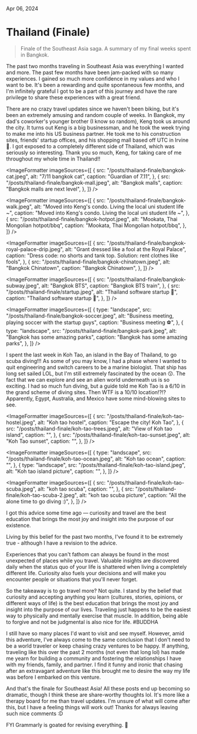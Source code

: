
Apr 06, 2024

# Thailand (Finale)

<BlockQuote>
  Finale of the Southeast Asia saga. A summary of my final weeks spent in
  Bangkok.
</BlockQuote>

<HeroImage
  src="/posts/thailand-finale/bangkok-skyline.jpeg"
  alt="Bangkok skyline"
  caption="Bangkok skyline"
/>

The past two months traveling in Southeast Asia was everything I wanted and more. The past few months have been jam-packed with so many experiences. I gained so much more confidence in my values and who I want to be. It's been a rewarding and quite spontaneous few months, and I'm infinitely grateful I got to be a part of this journey and have the rare privilege to share these experiences with a great friend.

There are no crazy travel updates since we haven't been biking, but it's been an extremely amusing and random couple of weeks. In Bangkok, my dad's coworker's younger brother (I know so random), Keng took us around the city. It turns out Keng is a big businessman, and he took the week trying to make me into his US business partner. He took me to his construction sites, friends' startup offices, and his shopping mall based off UTC in Irvine 🤣. I got exposed to a completely different side of Thailand, which was seriously so interesting. Thank you so much, Keng, for taking care of me throughout my whole time in Thailand!!

<ImageFormatter
  imageSources={[
    {
      src: "/posts/thailand-finale/bangkok-cat.jpeg",
      alt: "7/11 bangkok cat",
      caption: "Guardian of 7.11",
    },
    {
      src: "/posts/thailand-finale/bangkok-mall.jpeg",
      alt: "Bangkok malls",
      caption: "Bangkok malls are next level",
    },
  ]}
/>

<ImageFormatter
  imageSources={[
    {
      src: "/posts/thailand-finale/bangkok-walk.jpeg",
      alt: "Moved into Keng's condo. Living the local uni student life ~",
      caption: "Moved into Keng's condo. Living the local uni student life ~",
    },
    {
      src: "/posts/thailand-finale/bangkok-hotpot.jpeg",
      alt: "Mookata, Thai Mongolian hotpot/bbq",
      caption: "Mookata, Thai Mongolian hotpot/bbq",
    },
  ]}
/>

<ImageFormatter
  imageSources={[
    {
      src: "/posts/thailand-finale/bangkok-royal-palace-drip.jpeg",
      alt: "Grant dressed like a fool at the Royal Palace",
      caption:
        "Dress code: no shorts and tank top. Solution: rent clothes like fools",
    },
    {
      src: "/posts/thailand-finale/bangkok-chinatown.jpeg",
      alt: "Bangkok Chinatown",
      caption: "Bangkok Chinatown",
    },
  ]}
/>

<ImageFormatter
  imageSources={[
    {
      src: "/posts/thailand-finale/bangkok-subway.jpeg",
      alt: "Bangkok BTS",
      caption: "Bangkok BTS train",
    },
    {
      src: "/posts/thailand-finale/startup.jpeg",
      alt: "Thailand software startup 💫",
      caption: "Thailand software startup 💫",
    },
  ]}
/>

<ImageFormatter
  imageSources={[
    {
      type: "landscape",
      src: "/posts/thailand-finale/bangkok-soccer.jpeg",
      alt: "Business meeting, playing soccer with the startup guys",
      caption: "Business meeting ⚽️",
    },
    {
      type: "landscape",
      src: "/posts/thailand-finale/bangkok-park.jpeg",
      alt: "Bangkok has some amazing parks",
      caption: "Bangkok has some amazing parks",
    },
  ]}
/>

I spent the last week in Koh Tao, an island in the Bay of Thailand, to go scuba diving!!! As some of you may know, I had a phase where I wanted to quit engineering and switch careers to be a marine biologist. That ship has long set sailed LOL, but I'm still extremely fascinated by the ocean 😗. The fact that we can explore and see an alien world underneath us is so exciting. I had so much fun diving, but a guide told me Koh Tao is a 6/10 in the grand scheme of diving sites. Then WTF is a 10/10 location!?!? Apparently, Egypt, Australia, and Mexico have some mind-blowing sites to see.

<ImageFormatter
  imageSources={[
    {
      src: "/posts/thailand-finale/koh-tao-hostel.jpeg",
      alt: "Koh tao hostel",
      caption: "Escape the city! Koh Tao",
    },
    {
      src: "/posts/thailand-finale/koh-tao-trees.jpeg",
      alt: "View of Koh tao island",
      caption: "",
    },
    {
      src: "/posts/thailand-finale/koh-tao-sunset.jpeg",
      alt: "Koh Tao sunset",
      caption: "",
    },
  ]}
/>

<ImageFormatter
  imageSources={[
    {
      type: "landscape",
      src: "/posts/thailand-finale/koh-tao-ocean.jpeg",
      alt: "Koh tao ocean",
      caption: "",
    },
    {
      type: "landscape",
      src: "/posts/thailand-finale/koh-tao-island.jpeg",
      alt: "Koh tao island picture",
      caption: "",
    },
  ]}
/>

<ImageFormatter
  imageSources={[
    {
      src: "/posts/thailand-finale/koh-tao-scuba.jpeg",
      alt: "koh tao scuba",
      caption: "",
    },
    {
      src: "/posts/thailand-finale/koh-tao-scuba-2.jpeg",
      alt: "koh tao scuba picture",
      caption: "All the alone time to go diving :)",
    },
  ]}
/>

I got this advice some time ago — curiosity and travel are the best education that brings the most joy and insight into the purpose of our existence.

Living by this belief for the past two months, I've found it to be extremely true - although I have a revision to the advice.

Experiences that you can't fathom can always be found in the most unexpected of places while you travel. Valuable insights are discovered daily when the status quo of your life is shattered when living a completely different life. Curiosity also fuels your decisions and will make you encounter people or situations that you'll never forget.

So the takeaway is to go travel more? Not quite. I stand by the belief that curiosity and accepting anything you learn (cultures, stories, opinions, or different ways of life) is the best education that brings the most joy and insight into the purpose of our lives. Traveling just happens to be the easiest way to physically and mentally exercise that muscle. In addition, being able to forgive and not be judgmental is also nice for life. #BUDDHA

I still have so many places I'd want to visit and see myself. However, amid this adventure, I've always come to the same conclusion that I don't need to be a world traveler or keep chasing crazy ventures to be happy. If anything, traveling like this over the past 2 months (not even that long lol) has made me yearn for building a community and fostering the relationships I have with my friends, family, and partner. I find it funny and ironic that chasing after an extravagant adventure like this brought me to desire the way my life was before I embarked on this venture.

And that's the finale for Southeast Asia! All these posts end up becoming so dramatic, though I think these are share-worthy thoughts lol. It's more like a therapy board for me than travel updates. I'm unsure of what will come after this, but I have a feeling things will work out! Thanks for always leaving such nice comments :D

FYI Grammarly is goated for revising everything. 🤣

